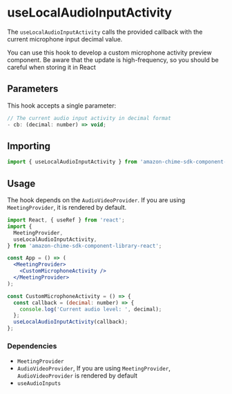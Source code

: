 
<Meta title="SDK Hooks/useLocalAudioInputActivity" />

# useLocalAudioInputActivity

The `useLocalAudioInputActivity` calls the provided callback with the current microphone input decimal value.

You can use this hook to develop a custom microphone activity preview component. Be aware that the update is high-frequency, so you should be careful when storing it in React

## Parameters

This hook accepts a single parameter:

```javascript
// The current audio input activity in decimal format
- cb: (decimal: number) => void;
```

## Importing

```javascript
import { useLocalAudioInputActivity } from 'amazon-chime-sdk-component-library-react';
```

## Usage

The hook depends on the `AudioVideoProvider`. If you are using `MeetingProvider`, it is rendered by default.

```jsx
import React, { useRef } from 'react';
import {
  MeetingProvider,
  useLocalAudioInputActivity,
} from 'amazon-chime-sdk-component-library-react';

const App = () => (
  <MeetingProvider>
    <CustomMicrophoneActivity />
  </MeetingProvider>
);

const CustomMicrophoneActivity = () => {
  const callback = (decimal: number) => {
    console.log('Current audio level: ', decimal);
  };
  useLocalAudioInputActivity(callback);
};
```

### Dependencies

- `MeetingProvider`
- `AudioVideoProvider`, If you are using `MeetingProvider`, `AudioVideoProvider` is rendered by default
- `useAudioInputs`

